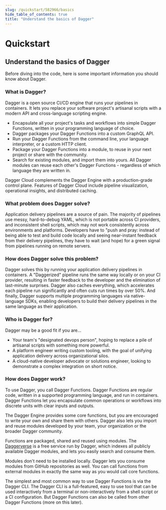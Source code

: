 ```yaml
---
slug: /quickstart/582966/basics
hide_table_of_contents: true
title: "Understand the basics of Dagger"
---
```


# Quickstart

## Understand the basics of Dagger

Before diving into the code, here is some important information you should know about Dagger.

### What is Dagger?

Dagger is a open source CI/CD engine that runs your pipelines in containers. It lets you replace your software project's artisanal scripts with a modern API and cross-language scripting engine.

- Encapsulate all your project's tasks and workflows into simple Dagger Functions, written in your programming language of choice.
- Dagger packages your Dagger Functions into a custom GraphQL API.
- Run your Dagger Functions from the command line, your language interpreter, or a custom HTTP client.
- Package your Dagger Functions into a module, to reuse in your next project or share with the community.
- Search for existing modules, and import them into yours. All Dagger modules can reuse each other's Dagger Functions - regardless of which language they are written in.

Dagger Cloud complements the Dagger Engine with a production-grade control plane. Features of Dagger Cloud include pipeline visualization, operational insights, and distributed caching.

### What problem does Dagger solve?

Application delivery pipelines are a source of pain. The majority of pipelines use messy, hard-to-debug YAML, which is not portable across CI providers, and inconsistent shell scripts, which may not work consistently across environments and platforms. Developers have to "push and pray: instead of being able to test and build code locally and seeing near-instant feedback from their delivery pipelines, they have to wait (and hope) for a green signal from pipelines running on remote servers.

### How does Dagger solve this problem?

Dagger solves this by running your application delivery pipelines in containers. A "Daggerized" pipeline runs the same way locally or on your CI provider, resulting in faster feedback to the developer and the elimination of last-minute surprises. Dagger also caches everything, which accelerates each pipeline run significantly and often cuts run times by over 50%. And finally, Dagger supports multiple programming languages via native-language SDKs, enabling developers to build their delivery pipelines in the same language as their application.

### Who is Dagger for?

Dagger may be a good fit if you are...

- Your team's "designated devops person", hoping to replace a pile of artisanal scripts with something more powerful.
- A platform engineer writing custom tooling, with the goal of unifying application delivery across organizational silos.
- A cloud-native developer advocate or solutions engineer, looking to demonstrate a complex integration on short notice.

### How does Dagger work?

To use Dagger, you call Dagger Functions. Dagger Functions are regular code, written in a supported programming language, and run in containers. Dagger Functions let you encapsulate common operations or workflows into discrete units with clear inputs and outputs.

The Dagger Engine provides some core functions, but you are encouraged to write your own and share them with others. Dagger also lets you import and reuse modules developed by your team, your organization or the broader Dagger community.

Functions are packaged, shared and reused using modules. The [Daggerverse](https://daggerverse.dev) is a free service run by Dagger, which indexes all publicly available Dagger modules, and lets you easily search and consume them.

Modules don't need to be installed locally. Dagger lets you consume modules from GitHub repositories as well. You can call functions from external modules in exactly the same way as you would call core functions.

The simplest and most common way to use Dagger Functions is via the Dagger CLI. The Dagger CLI is a full-featured, easy to use tool that can be used interactively from a terminal or non-interactively from a shell script or a CI configuration. But Dagger Functions can also be called from other Dagger Functions (more on this later).
